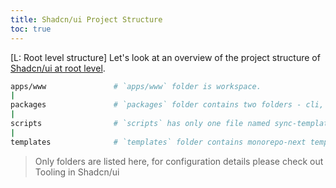 ```yaml
---
title: Shadcn/ui Project Structure
toc: true
---
```


[L: Root level structure]
Let's look at an overview of the project structure of [Shadcn/ui at root level](https://github.com/shadcn-ui/ui).

```sh
apps/www               # `apps/www` folder is workspace.
|
packages               # `packages` folder contains two folders - cli, shadcn.
|
scripts                # `scripts` has only one file named sync-templates.sh.
|
templates              # `templates` folder contains monorepo-next template.
```

> Only folders are listed here, for configuration details please check out Tooling in Shadcn/ui 